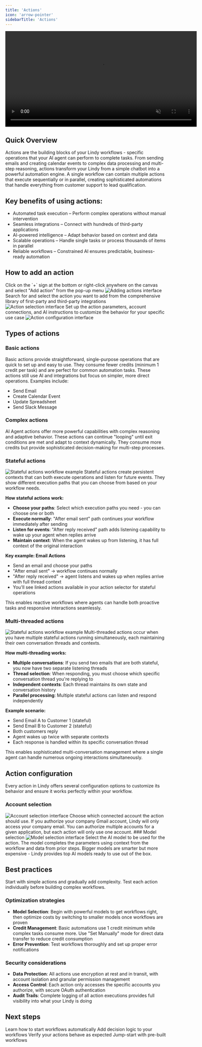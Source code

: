 ```yaml
---
title: 'Actions'
icon: 'arrow-pointer'
sidebarTitle: 'Actions'
---
```

<div style={{ display: 'flex', justifyContent: 'center', margin: '2rem 0' }}>
  <div className="video-card">
    <video
      src="https://lindy-docs-content.nyc3.digitaloceanspaces.com/Actions.mp4"
      width="600"
      autoPlay
      muted
      loop
      playsInline
      style={{ display: 'block', width: '100%', borderRadius: '16px' }}
    />
  </div>
</div>

## Quick Overview

Actions are the building blocks of your Lindy workflows - specific operations that your AI agent can perform to complete tasks. From sending emails and creating calendar events to complex data processing and multi-step reasoning, actions transform your Lindy from a simple chatbot into a powerful automation engine.
A single workflow can contain multiple actions that execute sequentially or in parallel, creating sophisticated automations that handle everything from customer support to lead qualification.

## Key benefits of using actions:

- Automated task execution – Perform complex operations without manual intervention
- Seamless integrations – Connect with hundreds of third-party applications
- AI-powered intelligence – Adapt behavior based on context and data
- Scalable operations – Handle single tasks or process thousands of items in parallel
- Reliable workflows – Constrained AI ensures predictable, business-ready automation


## How to add an action
<Steps>
  <Step title="Click the plus button">
    Click on the `+` sign at the bottom or right-click anywhere on the canvas and select "Add action" from the pop-up menu 
    <Frame>
      <img src="/lindy-brand-assets/actions_1.png" alt="Adding actions interface" />
    </Frame>
  </Step>
  <Step title="Select your action">
    Search for and select the action you want to add from the comprehensive library of first-party and third-party integrations
    <Frame>
      <img src="/lindy-brand-assets/actions_2.png" alt="Action selection interface" />
    </Frame>
  </Step>
  <Step title="Configure the action">
    Set up the action parameters, account connections, and AI instructions to customize the behavior for your specific use case
    <Frame>
      <img src="/lindy-brand-assets/actions_3.png" alt="Action configuration interface" />
    </Frame>
  </Step>
</Steps>


## Types of actions

### Basic actions
Basic actions provide straightforward, single-purpose operations that are quick to set up and easy to use. They consume fewer credits (minimum 1 credit per task) and are perfect for common automation tasks. These actions still use AI and integrations but focus on simpler, more direct operations. Examples include:
- Send Email
- Create Calendar Event
- Update Spreadsheet
- Send Slack Message
### Complex actions

AI Agent actions offer more powerful capabilities with complex reasoning and adaptive behavior. These actions can continue "looping" until exit conditions are met and adapt to context dynamically. They consume more credits but provide sophisticated decision-making for multi-step processes.
### Stateful actions
<Frame>
  <img src="/lindy-brand-assets/actions_6.png" alt="Stateful actions workflow example" />
</Frame>
Stateful actions create persistent contexts that can both execute operations and listen for future events. They show different execution paths that you can choose from based on your workflow needs.

**How stateful actions work:**
- **Choose your paths**: Select which execution paths you need - you can choose one or both
- **Execute normally**: "After email sent" path continues your workflow immediately after sending
- **Listen for events**: "After reply received" path adds listening capability to wake up your agent when replies arrive
- **Maintain context**: When the agent wakes up from listening, it has full context of the original interaction

**Key example: Email Actions**
- Send an email and choose your paths
- "After email sent" → workflow continues normally  
- "After reply received" → agent listens and wakes up when replies arrive with full thread context
- You'll see linked actions available in your action selector for stateful operations

This enables reactive workflows where agents can handle both proactive tasks and responsive interactions seamlessly.

### Multi-threaded actions
<Frame>
  <img src="/lindy-brand-assets/actions_5.png" alt="Stateful actions workflow example" />
</Frame>
Multi-threaded actions occur when you have multiple stateful actions running simultaneously, each maintaining their own conversation threads and contexts.

**How multi-threading works:**
- **Multiple conversations**: If you send two emails that are both stateful, you now have two separate listening threads
- **Thread selection**: When responding, you must choose which specific conversation thread you're replying to
- **Independent contexts**: Each thread maintains its own state and conversation history
- **Parallel processing**: Multiple stateful actions can listen and respond independently

**Example scenario:**
- Send Email A to Customer 1 (stateful)
- Send Email B to Customer 2 (stateful)  
- Both customers reply
- Agent wakes up twice with separate contexts
- Each response is handled within its specific conversation thread

This enables sophisticated multi-conversation management where a single agent can handle numerous ongoing interactions simultaneously.


## Action configuration
Every action in Lindy offers several configuration options to customize its behavior and ensure it works perfectly within your workflow.
### Account selection
<Frame>
  <img src="/lindy-brand-assets/actions_7.png" alt="Account selection interface" />
</Frame>
Choose which connected account the action should use. If you authorize your company Gmail account, Lindy will only access your company email. You can authorize multiple accounts for a given application, but each action will only use one account.
### Model selection
<Frame>
  <img src="/lindy-brand-assets/actions_8.png" alt="Model selection interface" />
</Frame>
Select the AI model to be used for the action. The model completes the parameters using context from the workflow and data from prior steps. Bigger models are smarter but more expensive - Lindy provides top AI models ready to use out of the box.

## Best practices
<Tip>
  Start with simple actions and gradually add complexity. Test each action individually before building complex workflows.
</Tip>

### Optimization strategies
- **Model Selection**: Begin with powerful models to get workflows right, then optimize costs by switching to smaller models once workflows are proven
- **Credit Management**: Basic automations use 1 credit minimum while complex tasks consume more. Use "Set Manually" mode for direct data transfer to reduce credit consumption
- **Error Prevention**: Test workflows thoroughly and set up proper error notifications

### Security considerations
- **Data Protection**: All actions use encryption at rest and in transit, with account isolation and granular permission management
- **Access Control**: Each action only accesses the specific accounts you authorize, with secure OAuth authentication
- **Audit Trails**: Complete logging of all action executions provides full visibility into what your Lindy is doing

## Next steps

<CardGroup cols={2}>
  <Card title="Understanding Triggers" href="/fundamentals/lindy-101/triggers" icon="bolt">
    Learn how to start workflows automatically
  </Card>
  <Card title="Conditions" href="/fundamentals/lindy-101/conditions" icon="network-wired">
    Add decision logic to your workflows
  </Card>
  <Card title="Testing Workflows" href="/testing/test-panel" icon="play">
    Verify your actions behave as expected
  </Card>
  <Card title="Templates" href="/fundamentals/lindy-101/templates" icon="clipboard-list">
    Jump-start with pre-built workflows
  </Card>
</CardGroup>
